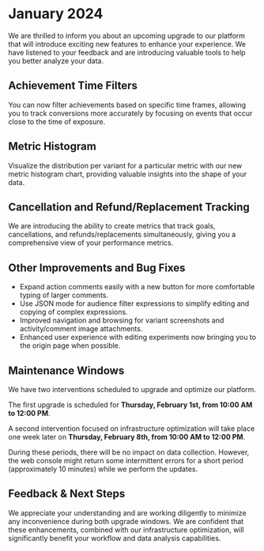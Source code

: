 # January 2024

We are thrilled to inform you about an upcoming upgrade to our platform
that will introduce exciting new features to enhance your experience. We
have listened to your feedback and are introducing valuable tools to help
you better analyze your data.

## Achievement Time Filters

You can now filter achievements based on specific time frames, allowing
you to track conversions more accurately by focusing on events that occur
close to the time of exposure.

## Metric Histogram

Visualize the distribution per variant for a particular metric with our new
metric histogram chart, providing valuable insights into the shape of your
data.

## Cancellation and Refund/Replacement Tracking

We are introducing the ability to create metrics that track goals,
cancellations, and refunds/replacements simultaneously, giving you a
comprehensive view of your performance metrics.

## Other Improvements and Bug Fixes

-   Expand action comments easily with a new button for more comfortable
    typing of larger comments.
-   Use JSON mode for audience filter expressions to simplify editing and
    copying of complex expressions.
-   Improved navigation and browsing for variant screenshots and
    activity/comment image attachments.
-   Enhanced user experience with editing experiments now bringing you to
    the origin page when possible.

## Maintenance Windows

We have two interventions scheduled to upgrade and optimize our platform.

The first upgrade is scheduled for
**Thursday, February 1st, from 10:00 AM to 12:00 PM**.

A second intervention focused on infrastructure optimization will take
place one week later on
**Thursday, February 8th, from 10:00 AM to 12:00 PM**.

During these periods, there will be no impact on data collection. However,
the web console might return some intermittent errors for a short period
(approximately 10 minutes) while we perform the updates.

## Feedback & Next Steps

We appreciate your understanding and are working diligently to minimize any
inconvenience during both upgrade windows. We are confident that these
enhancements, combined with our infrastructure optimization, will
significantly benefit your workflow and data analysis capabilities.
